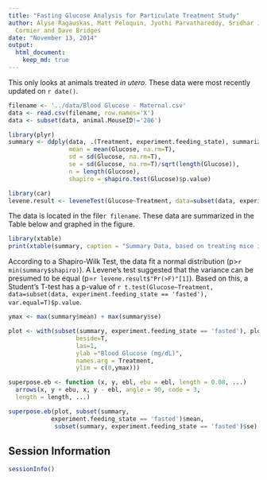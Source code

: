 ```yaml
---
title: "Fasting Glucose Analysis for Particulate Treatment Study"
author: Alyse Ragauskas, Matt Peloquin, Jyothi Parvathareddy, Sridhar Jaligama, Stephania
  Cormier and Dave Bridges
date: "November 13, 2014"
output:
  html_document:
    keep_md: true
---
```


This only looks at animals treated *in utero*.  These data were most recently updated on `r date()`.

```r
filename <- '../data/Blood Glucose - Maternal.csv'
data <- read.csv(filename, row.names='X')
data <- subset(data, animal.MouseID!='206')

library(plyr)
summary <- ddply(data, .(Treatment, experiment.feeding_state), summarize,
                 mean = mean(Glucose, na.rm=T),
                 sd = sd(Glucose, na.rm=T),
                 se = sd(Glucose, na.rm=T)/sqrt(length(Glucose)),
                 n = length(Glucose),
                 shapiro = shapiro.test(Glucose)$p.value)

library(car)
levene.result <- leveneTest(Glucose~Treatment, data=subset(data, experiment.feeding_state=='fasted'))
```

The data is located in the file`r filename`.  These data are summarized in the Table below and graphed in the figure.  


```r
library(xtable)
print(xtable(summary, caption = "Summary Data, based on treating mice individually.  Triglycerides are in mmoles/mg of tissue", label="tab:summary-statistics"), include.rownames=F, type='html')
```

According to a Shapiro-Wilk Test, the data fit a normal distribution (p>`r min(summary$shapiro)`).  A Levene's test suggested that the variance can be presumed to be equal (p=`r levene.result$"Pr(>F)"[1]`).  Based on this, a Student's T-test has a p-value of `r t.test(Glucose~Treatment, data=subset(data, experiment.feeding_state == 'fasted'), var.equal=T)$p.value`.

```r
ymax <- max(summary$mean) + max(summary$se)

plot <- with(subset(summary, experiment.feeding_state == 'fasted'), plot <- barplot(mean,
                   beside=T,
                   las=1,
                   ylab ="Blood Glucose (mg/dL)",
                   names.arg = Treatment,
                   ylim = c(0,ymax)))

superpose.eb <- function (x, y, ebl, ebu = ebl, length = 0.08, ...)
  arrows(x, y + ebu, x, y - ebl, angle = 90, code = 3,
  length = length, ...)

superpose.eb(plot, subset(summary, 
            experiment.feeding_state == 'fasted')$mean, 
             subset(summary, experiment.feeding_state == 'fasted')$se)
```

## Session Information
```r
sessionInfo()
```
